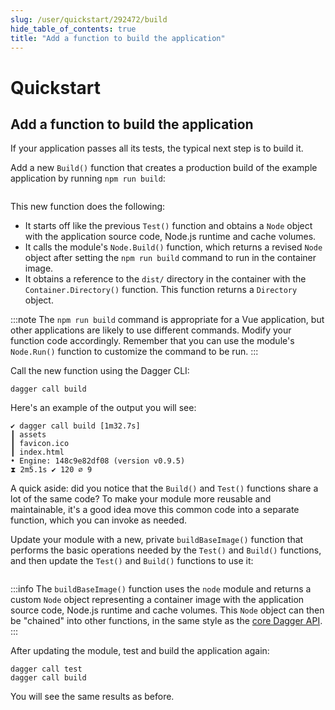 ```yaml
---
slug: /user/quickstart/292472/build
hide_table_of_contents: true
title: "Add a function to build the application"
---
```


# Quickstart

<PartialExperimentalDocs />

## Add a function to build the application

If your application passes all its tests, the typical next step is to build it.

Add a new `Build()` function that creates a production build of the example application by running `npm run build`:


```go file=snippets/build/main.go
```

This new function does the following:

- It starts off like the previous `Test()` function and obtains a `Node` object with the application source code, Node.js runtime and cache volumes.
- It calls the module's `Node.Build()` function, which returns a revised `Node` object after setting the `npm run build` command to run in the container image.
- It obtains a reference to the `dist/` directory in the container with the `Container.Directory()` function. This function returns a `Directory` object.

:::note
The `npm run build` command is appropriate for a Vue application, but other applications are likely to use different commands. Modify your function code accordingly. Remember that you can use the module's `Node.Run()` function to customize the command to be run.
:::

Call the new function using the Dagger CLI:

```shell
dagger call build
```

Here's an example of the output you will see:

```shell
✔ dagger call build [1m32.7s]
┃ assets
┃ favicon.ico
┃ index.html
• Engine: 148c9e82df08 (version v0.9.5)
⧗ 2m5.1s ✔ 120 ∅ 9
```

A quick aside: did you notice that the `Build()` and `Test()` functions share a lot of the same code? To make your module more reusable and maintainable, it's a good idea move this common code into a separate function, which you can invoke as needed.

Update your module with a new, private `buildBaseImage()` function that performs the basic operations needed by the `Test()` and `Build()` functions, and then update the `Test()` and `Build()` functions to use it:

```go file=snippets/build/main-improved.go
```

:::info
The `buildBaseImage()` function uses the `node` module and returns a custom `Node` object representing a container image with the application source code, Node.js runtime and cache volumes. This `Node` object can then be "chained" into other functions, in the same style as the [core Dagger API](https://docs.dagger.io/api/reference).
:::

After updating the module, test and build the application again:

```shell
dagger call test
dagger call build
```

You will see the same results as before.
